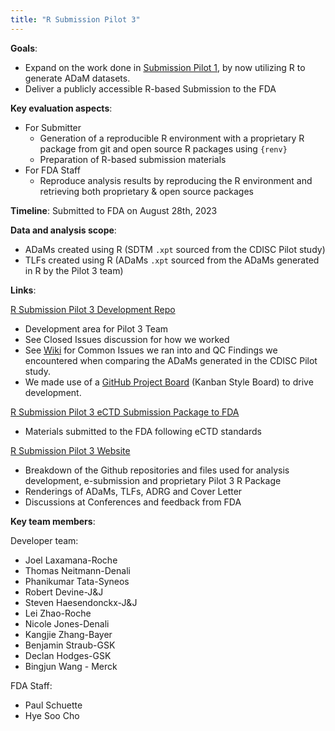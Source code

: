 ```yaml
---
title: "R Submission Pilot 3"
---
```


**Goals**:

-  Expand on the work done in [Submission Pilot 1](pilot1.qmd), by now utilizing R to generate ADaM datasets.
-  Deliver a publicly accessible R-based Submission to the FDA


**Key evaluation aspects**: 
  
- For Submitter  
  - Generation of a reproducible R environment with a proprietary R package from git and open source R packages using `{renv}`
  - Preparation of R-based submission materials
- For FDA Staff
  - Reproduce analysis results by reproducing the R environment and retrieving both proprietary & open source packages

**Timeline**: Submitted to FDA on August 28th, 2023

**Data and analysis scope**:
  
- ADaMs created using R (SDTM `.xpt` sourced from the CDISC Pilot study)
- TLFs created using R (ADaMs `.xpt` sourced from the ADaMs generated in R by the Pilot 3 team)

**Links**:

[R Submission Pilot 3 Development Repo](https://github.com/RConsortium/submissions-pilot3-adam)

- Development area for Pilot 3 Team
- See Closed Issues discussion for how we worked
- See [Wiki](https://github.com/RConsortium/submissions-pilot3-adam/wiki) for Common Issues we ran into and QC Findings we encountered when comparing the ADaMs generated in the CDISC Pilot study.
- We made use of a [GitHub Project Board](https://docs.github.com/en/issues/planning-and-tracking-with-projects/learning-about-projects/about-projects) (Kanban Style Board) to drive development. 

[R Submission Pilot 3 eCTD Submission Package to FDA](https://github.com/RConsortium/submissions-pilot3-adam-to-fda)

- Materials submitted to the FDA following eCTD standards

[R Submission Pilot 3 Website](https://rconsortium.github.io/submissions-pilot3-adam/main/)

- Breakdown of the Github repositories and files used for analysis development, e-submission and proprietary Pilot 3 R Package
- Renderings of ADaMs, TLFs, ADRG and Cover Letter
- Discussions at Conferences and feedback from FDA

**Key team members**: 

Developer team:

- Joel Laxamana-Roche
- Thomas Neitmann-Denali
- Phanikumar Tata-Syneos
- Robert Devine-J&J
- Steven Haesendonckx-J&J
- Lei Zhao-Roche
- Nicole Jones-Denali 
- Kangjie Zhang-Bayer
- Benjamin Straub-GSK
- Declan Hodges-GSK
- Bingjun Wang - Merck

FDA Staff:  

- Paul Schuette  
- Hye Soo Cho  